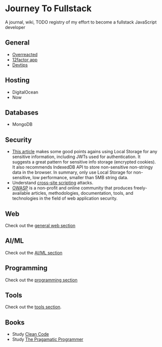 # Journey To Fullstack

A journal, wiki, TODO registry of my effort to become a fullstack JavaScript
developer

## General

- [Overreacted](https://overreacted.io/)
- [12factor app](https://12factor.net/)
- [Devtips](https://www.youtube.com/user/DevTipsForDesigners/videos)

## Hosting

- DigitalOcean
- Now

## Databases

- MongoDB

## Security

- [This article](https://www.rdegges.com/2018/please-stop-using-local-storage/)
  makes some good points agains using Local Storage for any sensitive
  information, including JWTs used for authentication. It suggests a great
  pattern for sensitive info storage (encrypted cookies). It also recommends
  IndexedDB API to store non-sensitive non-stringy data in the browser. In
  summary, only use Local Storage for non-sensitive, low performance, smaller
  than 5MB string data.
- Understand [cross-site
  scripting](<https://www.owasp.org/index.php/Cross-site_Scripting_(XSS)>)
  attacks.
- [OWASP](https://www.owasp.org/index.php/Main_Page) is a non-profit and online
  community that produces freely-available articles, methodologies,
  documentation, tools, and technologies in the field of web application
  security.

## Web

Check out the [general web section](/web)

## AI/ML

Check out the [AI/ML section](/ai)

## Programming

Check out the [programming section](/programming)

## Tools

Check out the [tools section](/tools).

## Books

- Study [Clean
  Code](https://www.oreilly.com/library/view/clean-code/9780136083238/)
- Study [The Pragamatic Programmer](https://pragprog.com/book/tpp/the-pragmatic-programmer)
